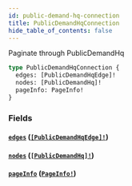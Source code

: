 ```yaml
---
id: public-demand-hq-connection
title: PublicDemandHqConnection
hide_table_of_contents: false
---
```



Paginate through PublicDemandHq

```graphql
type PublicDemandHqConnection {
  edges: [PublicDemandHqEdge]!
  nodes: [PublicDemandHq]!
  pageInfo: PageInfo!
}
```


### Fields

#### [`edges`](#) ([`[PublicDemandHqEdge]!`](/developers/demandhq-apis/demand-api/graphql/reference/objects/public-demand-hq-edge))




#### [`nodes`](#) ([`[PublicDemandHq]!`](/developers/demandhq-apis/demand-api/graphql/reference/objects/public-demand-hq))




#### [`pageInfo`](#) ([`PageInfo!`](/developers/demandhq-apis/demand-api/graphql/reference/objects/page-info))






